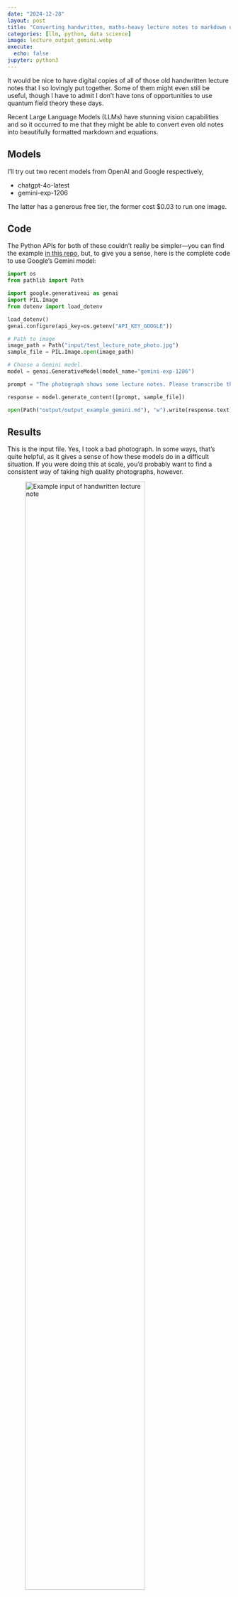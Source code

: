 ```yaml
---
date: "2024-12-28"
layout: post
title: "Converting handwritten, maths-heavy lecture notes to markdown using large language models"
categories: [llm, python, data science]
image: lecture_output_gemini.webp
execute:
  echo: false
jupyter: python3
---
```


It would be nice to have digital copies of all of those old handwritten lecture notes that I so lovingly put together. Some of them might even still be useful, though I have to admit I don't have tons of opportunities to use quantum field theory these days.

Recent Large Language Models (LLMs) have stunning vision capabilities and so it occurred to me that they might be able to convert even old notes into beautifully formatted markdown and equations.

## Models

I'll try out two recent models from OpenAI and Google respectively,

- chatgpt-4o-latest
- gemini-exp-1206

The latter has a generous free tier, the former cost $0.03 to run one image.

## Code

The Python APIs for both of these couldn't really be simpler—you can find the example [in this repo](https://github.com/aeturrell/digitise-lecture-notes), but, to give you a sense, here is the complete code to use Google's Gemini model:

```python
import os
from pathlib import Path

import google.generativeai as genai
import PIL.Image
from dotenv import load_dotenv

load_dotenv()
genai.configure(api_key=os.getenv("API_KEY_GOOGLE"))

# Path to image
image_path = Path("input/test_lecture_note_photo.jpg")
sample_file = PIL.Image.open(image_path)

# Choose a Gemini model.
model = genai.GenerativeModel(model_name="gemini-exp-1206")

prompt = "The photograph shows some lecture notes. Please transcribe the text in this photograph to markdown, using latex for equations where needed."

response = model.generate_content([prompt, sample_file])

open(Path("output/output_example_gemini.md"), "w").write(response.text)
```

## Results

This is the input file. Yes, I took a bad photograph. In some ways, that's quite helpful, as it gives a sense of how these models do in a difficult situation. If you were doing this at scale, you'd probably want to find a consistent way of taking high quality photographs, however.

![Example input of handwritten lecture note](test_lecture_note.webp){width=80%}

And here are the outputs:

![Output capture from GPT-4o](lecture_output_gpt4o.webp){width=80%}

![Output capture from gemini-exp-1206](lecture_output_gemini.webp){width=80%}

The GPT-4o model cost around $0.03, while the experimental Gemini model is free up to so many tokens per day. They both do a really great job given the quality of the input and you can see that this would probably work at scale with some better photographs.[^1] They each make a couple of mistakes, and Gemini seems more keen on beautiful latex equations than it does on markdown formatting, at least relative to GPT-4o. Bear in mind, there was close to zero effort expended on designing the prompt here too—so it's likely that this could be improved too.

All in all, this looks completely feasible. And there's some speculation (h/t: [Simon Willison](https://simonwillison.net/)) that vision models that can run *locally* (Llama 3.2, Qwen-VL, and Pixtral) would be able to handle it too.

[^1]: Garbage in, garbage out.
